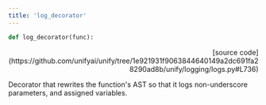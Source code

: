 ```yaml
---
title: 'log_decorator'
---
```


```python
def log_decorator(func):
```

<p align="right">[source code](https://github.com/unifyai/unify/tree/1e921931f9063844640149a2dc691fa28290ad8b/unify/logging/logs.py#L736)</p>

Decorator that rewrites the function's AST so that it logs non-underscore
parameters, and assigned variables.